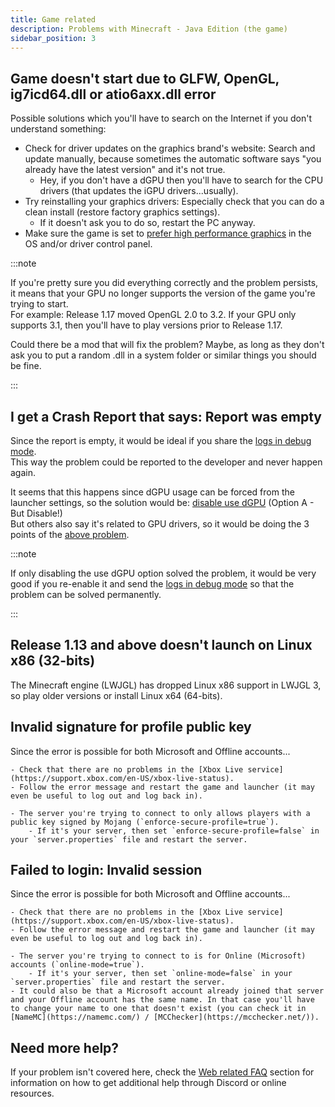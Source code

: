 ```yaml
---
title: Game related
description: Problems with Minecraft - Java Edition (the game)
sidebar_position: 3
---
```



## Game doesn't start due to GLFW, OpenGL, ig7icd64.dll or atio6axx.dll error
Possible solutions which you'll have to search on the Internet if you don't understand something:
- Check for driver updates on the graphics brand's website: Search and update manually, because sometimes the automatic software says "you already have the latest version" and it's not true.
    - Hey, if you don't have a dGPU then you'll have to search for the CPU drivers (that updates the iGPU drivers...usually).
- Try reinstalling your graphics drivers: Especially check that you can do a clean install (restore factory graphics settings).
    - If it doesn't ask you to do so, restart the PC anyway.
- Make sure the game is set to [prefer high performance graphics](/faq/game-related#how-to-change-the-gpu-used-in-the-game) in the OS and/or driver control panel.

:::note

If you're pretty sure you did everything correctly and the problem persists, it means that your GPU no longer supports the version of the game you're trying to start.\
For example: Release 1.17 moved OpenGL 2.0 to 3.2. If your GPU only supports 3.1, then you'll have to play versions prior to Release 1.17.

Could there be a mod that will fix the problem? Maybe, as long as they don't ask you to put a random .dll in a system folder or similar things you should be fine.

:::

## I get a Crash Report that says: Report was empty
Since the report is empty, it would be ideal if you share the [logs in debug mode](/faq/launcher-related#where-are-the-logs-located).\
This way the problem could be reported to the developer and never happen again.

It seems that this happens since dGPU usage can be forced from the launcher settings, so the solution would be: [disable use dGPU](/faq/game-related#how-to-change-the-gpu-used-in-the-game) (Option A - But Disable!)\
But others also say it's related to GPU drivers, so it would be doing the 3 points of the [above problem](#game-doesnt-start-due-to-glfw-opengl-ig7icd64dll-or-atio6axxdll-error).

:::note

If only disabling the use dGPU option solved the problem, it would be very good if you re-enable it and send the [logs in debug mode](/faq/launcher-related#where-are-the-logs-located) so that the problem can be solved permanently.

:::

## Release 1.13 and above doesn't launch on Linux x86 (32-bits)
The Minecraft engine (LWJGL) has dropped Linux x86 support in LWJGL 3, so play older versions or install Linux x64 (64-bits).

## Invalid signature for profile public key
Since the error is possible for both Microsoft and Offline accounts...

<Tabs groupId="account-type">

  <TabItem value="Microsoft" label="Microsoft accounts" default>

    - Check that there are no problems in the [Xbox Live service](https://support.xbox.com/en-US/xbox-live-status).
    - Follow the error message and restart the game and launcher (it may even be useful to log out and log back in).

  </TabItem>

  <TabItem value="Offline" label="Offline accounts">

    - The server you're trying to connect to only allows players with a public key signed by Mojang (`enforce-secure-profile=true`).
        - If it's your server, then set `enforce-secure-profile=false` in your `server.properties` file and restart the server.

  </TabItem>

</Tabs>

## Failed to login: Invalid session
Since the error is possible for both Microsoft and Offline accounts...

<Tabs groupId="account-type">

  <TabItem value="Microsoft" label="Microsoft accounts" default>

    - Check that there are no problems in the [Xbox Live service](https://support.xbox.com/en-US/xbox-live-status).
    - Follow the error message and restart the game and launcher (it may even be useful to log out and log back in).

  </TabItem>

  <TabItem value="Offline" label="Offline accounts">

    - The server you're trying to connect to is for Online (Microsoft) accounts (`online-mode=true`).
        - If it's your server, then set `online-mode=false` in your `server.properties` file and restart the server.
    - It could also be that a Microsoft account already joined that server and your Offline account has the same name. In that case you'll have to change your name to one that doesn't exist (you can check it in [NameMC](https://namemc.com/) / [MCChecker](https://mcchecker.net/)).

  </TabItem>

</Tabs>

## Need more help?
If your problem isn't covered here, check the [Web related FAQ](/faq/web-related#need-more-help) section for information on how to get additional help through Discord or online resources.
